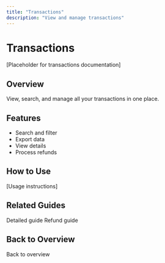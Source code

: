 ```yaml
---
title: "Transactions"
description: "View and manage transactions"
---
```


# Transactions

[Placeholder for transactions documentation]

## Overview

View, search, and manage all your transactions in one place.

## Features

- Search and filter
- Export data
- View details
- Process refunds

## How to Use

[Usage instructions]

## Related Guides

<CardGroup cols={2}>
  <Card title="View Transactions" icon="list" href="/mock-dashboard/guide-view-transactions">
    Detailed guide
  </Card>
  <Card title="Process Refund" icon="rotate-left" href="/mock-dashboard/guide-refund">
    Refund guide
  </Card>
</CardGroup>

## Back to Overview

<Card title="Dashboard Overview" icon="arrow-left" href="/mock-dashboard/overview">
  Back to overview
</Card>

